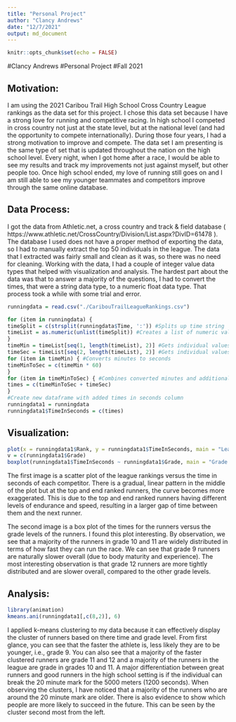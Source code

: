 ---
title: "Personal Project"
author: "Clancy Andrews"
date: "12/7/2021"
output: md_document
---

```{r setup, include=FALSE}
knitr::opts_chunk$set(echo = FALSE)
```

#Clancy Andrews
#Personal Project
#Fall 2021

## Motivation:

I am using the 2021 Caribou Trail High School Cross Country League rankings as the data set for this project. I chose this data set because I have a strong love for running and competitive racing. In high school I competed in cross country not just at the state level, but at the national level (and had the opportunity to compete internationally). During those four years, I had a strong motivation to improve and compete. The data set I am presenting is the same type of set that is updated throughout the nation on the high school level. Every night, when I got home after a race, I would be able to see my results and track my improvements not just against myself, but other people too. Once high school ended, my love of running still goes on and I am still able to see my younger teammates and competitors improve through the same online database.

## Data Process:

I got the data from Athletic.net, a cross country and track & field database ( https://www.athletic.net/CrossCountry/Division/List.aspx?DivID=61478 ). The database I used does not have a proper method of exporting the data, so I had to manually extract the top 50 individuals in the league. The data that I extracted was fairly small and clean as it was, so there was no need for cleaning. Working with the data, I had a couple of integer value data types that helped with visualization and analysis. The hardest part about the data was that to answer a majority of the questions, I had to convert the times, that were a string data type, to a numeric float data type. That process took a while with some trial and error.

```{r Import Data}
runningdata = read.csv("./CaribouTrailLeagueRankings.csv")
```

```{r Time to Seconds}
for (item in runningdata) {
timeSplit = c(strsplit(runningdata$Time, ':')) #Splits up time string
timeList = as.numeric(unlist(timeSplit)) #Creates a list of numeric values
}
timeMin = timeList[seq(1, length(timeList), 2)] #Gets individual values for minutes
timeSec = timeList[seq(2, length(timeList), 2)] #Gets individual values for seconds
for (item in timeMin) { #Converts minutes to seconds
timeMinToSec = c(timeMin * 60)
}
for (item in timeMinToSec) { #Combines converted minutes and additional seconds
times = c(timeMinToSec + timeSec)
}
#Create new dataframe with added times in seconds column
runningdata1 = runningdata
runningdata1$TimeInSeconds = c(times)
```

## Visualization:

```{r}
plot(x = runningdata1$Rank, y = runningdata1$TimeInSeconds, main = "League Rankings vs Time (Seconds)", xlab = "League Rankings", ylab = "Time (Seconds)")
v = c(runningdata1$Grade)
boxplot(runningdata1$TimeInSeconds ~ runningdata1$Grade, main = "Grade vs Time (Seconds)", xlab = "Grade Level", ylab = "Time (Seconds)")
```
The first image is a scatter plot of the league rankings versus the time in seconds of each competitor. There is a gradual, linear pattern in the middle of the plot but at the top and end ranked runners, the curve becomes more exaggerated. This is due to the top and end ranked runners having different levels of endurance and speed, resulting in a larger gap of time between them and the next runner.

The second image is a box plot of the times for the runners versus the grade levels of the runners. I found this plot interesting. By observation, we see that a majority of the runners in grade 10 and 11 are widely distributed in terms of how fast they can run the race. We can see that grade 9 runners are naturally slower overall (due to body maturity and experience). The most interesting observation is that grade 12 runners are more tightly distributed and are slower overall, compared to the other grade levels. 

## Analysis:

```{r}
library(animation)
kmeans.ani(runningdata1[,c(8,2)], 6)
```

I applied k-means clustering to my data because it can effectively display the cluster of runners based on
there time and grade level. From first glance, you can see that the faster the athlete is, less likely they are
to be younger, i.e., grade 9. You can also see that a majority of the faster clustered runners are grade 11 and 12
and a majority of the runners in the league are grade in grades 10 and 11. A major differentiation between great runners and good runners in the high school setting is if the individual can break the 20 minute mark for the 5000 meters (1200 seconds). When observing the clusters, I have noticed that a majority of the runners who are around the 20 minute mark are older. There is also evidence to show which people are more likely to succeed in the future. This can be seen by the cluster second most from the left.
